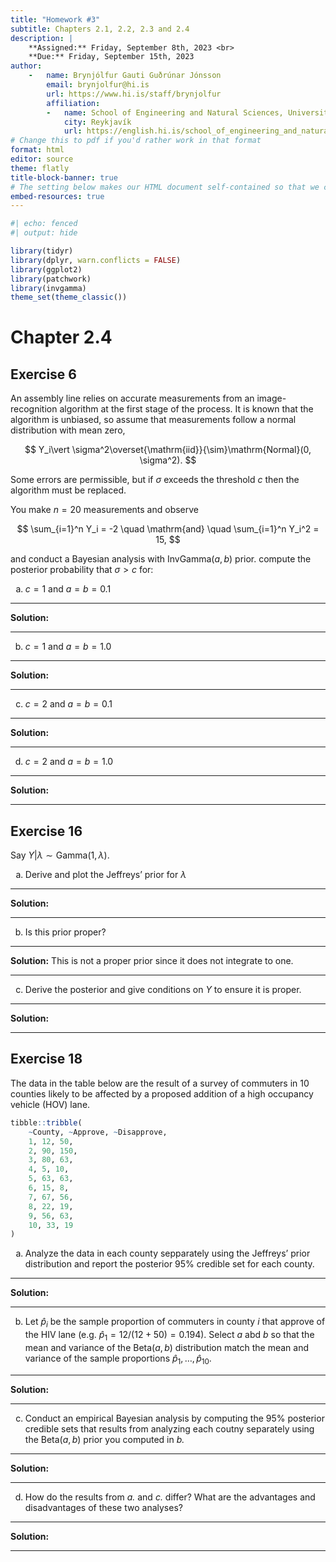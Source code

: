 ```yaml
---
title: "Homework #3"
subtitle: Chapters 2.1, 2.2, 2.3 and 2.4
description: |
    **Assigned:** Friday, September 8th, 2023 <br>
    **Due:** Friday, September 15th, 2023
author: 
    -   name: Brynjólfur Gauti Guðrúnar Jónsson
        email: brynjolfur@hi.is
        url: https://www.hi.is/staff/brynjolfur
        affiliation: 
        -   name: School of Engineering and Natural Sciences, University of Iceland
            city: Reykjavík
            url: https://english.hi.is/school_of_engineering_and_natural_sciences
# Change this to pdf if you'd rather work in that format
format: html 
editor: source
theme: flatly
title-block-banner: true
# The setting below makes our HTML document self-contained so that we can turn it in
embed-resources: true 
---
```


```r
#| echo: fenced
#| output: hide

library(tidyr)
library(dplyr, warn.conflicts = FALSE)
library(ggplot2)
library(patchwork)
library(invgamma)
theme_set(theme_classic())
```

# Chapter 2.4

## Exercise 6

An assembly line relies on accurate measurements from an image-recognition algorithm at the first stage of the process. It is known that the algorithm is unbiased, so assume that measurements follow a normal distribution with mean zero, 

$$
Y_i\vert \sigma^2\overset{\mathrm{iid}}{\sim}\mathrm{Normal}(0, \sigma^2).
$$

Some errors are permissible, but if $\sigma$ exceeds the threshold $c$ then the algorithm must be replaced. 

You make $n = 20$ measurements and observe 

$$
\sum_{i=1}^n Y_i = -2 \quad \mathrm{and} \quad \sum_{i=1}^n Y_i^2 = 15,
$$ 

and conduct a Bayesian analysis with $\mathrm{InvGamma}(a,b)$ prior. compute the posterior probability that $\sigma > c$ for:

a. $c=1$ and $a=b=0.1$

-----

**Solution:**



-----

b. $c=1$ and $a=b=1.0$

-----

**Solution:** 



-----

c. $c=2$ and $a=b=0.1$

-----

**Solution:**



-----

d. $c=2$ and $a=b=1.0$

-----

**Solution:**




-----

## Exercise 16

Say $Y\vert\lambda \sim \mathrm{Gamma}(1, \lambda).$

a. Derive and plot the Jeffreys' prior for $\lambda$

-----

**Solution:** 

-----

b. Is this prior proper?

-----

**Solution:** This is not a proper prior since it does not integrate to one.

-----

c. Derive the posterior and give conditions on $Y$ to ensure it is proper.

-----

**Solution:**



-----

## Exercise 18

The data in the table below are the result of a survey of commuters in 10 counties likely to be affected by a proposed addition of a high occupancy vehicle (HOV) lane.

```r
tibble::tribble(
    ~County, ~Approve, ~Disapprove,
    1, 12, 50,
    2, 90, 150,
    3, 80, 63,
    4, 5, 10,
    5, 63, 63,
    6, 15, 8,
    7, 67, 56,
    8, 22, 19,
    9, 56, 63,
    10, 33, 19
)
```

a. Analyze the data in each county sepparately using the Jeffreys' prior distribution and report the posterior 95% credible set for each county.

-----

**Solution:**

-----

b. Let $\hat p_i$ be the sample proportion of commuters in county $i$ that approve of the HIV lane (e.g. $\hat p_1 = 12/(12+50)=0.194$). Select $a$ abd $b$ so that the mean and variance of the $\mathrm{Beta}(a,b)$ distribution match the mean and variance of the sample proportions $\hat p_1, \dots, \hat p_{10}$.

-----

**Solution:**

-----

c. Conduct an empirical Bayesian analysis by computing the 95% posterior credible sets that results from analyzing each coutny separately using the $\mathrm{Beta}(a,b)$ prior you computed in *b.*

-----

**Solution:**

-----

d. How do the results from *a.* and *c.* differ? What are the advantages and disadvantages of these two analyses?

-----

**Solution:**

-----

